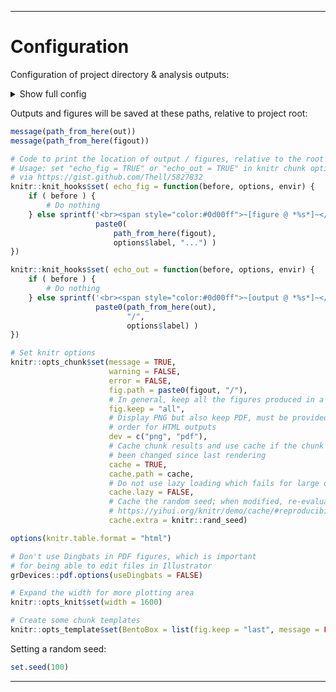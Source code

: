 

<!-- Load custom CSS/JS for code folding -->
<link rel="stylesheet" type="text/css" href="../../include/hideOutput.css">
<script src="../../include/hideOutput.js"></script>

***

# Configuration

Configuration of project directory & analysis outputs:

<details><summary>Show full config</summary>

```r

source(here("rr_helpers.R"))

# Set up outputs
message("Document index: ", doc_id)

# Specify where to save outputs
out        <- here("R-4/output", doc_id); dir.create(out, recursive = TRUE)
figout     <- here("R-4/figures", doc_id); dir.create(figout, recursive = TRUE)
cache      <- paste0(readLines(here("include/project_root.txt")), "R-4.1.2/", basename(here()), "/", doc_id, "/")

```

</details>


Outputs and figures will be saved at these paths, relative to project root:

```r

message(path_from_here(out))
message(path_from_here(figout))

```

```r

# Code to print the location of output / figures, relative to the root
# Usage: set "echo_fig = TRUE" or "echo_out = TRUE" in knitr chunk options
# via https://gist.github.com/Thell/5827832
knitr::knit_hooks$set( echo_fig = function(before, options, envir) {
    if ( before ) {
        # Do nothing
    } else sprintf('<br><span style="color:#0d00ff">~[figure @ *%s*]~</span>',
                   paste0(
                       path_from_here(figout),
                       options$label, "...") )
})

knitr::knit_hooks$set( echo_out = function(before, options, envir) {
    if ( before ) {
        # Do nothing
    } else sprintf('<br><span style="color:#0d00ff">~[output @ *%s*]~</span>',
                   paste0(path_from_here(out),
                          "/",
                          options$label) )
})

# Set knitr options
knitr::opts_chunk$set(message = TRUE,
                      warning = FALSE,
                      error = FALSE,
                      fig.path = paste0(figout, "/"),
                      # In general, keep all the figures produced in a chunk
                      fig.keep = "all",
                      # Display PNG but also keep PDF, must be provided in this
                      # order for HTML outputs
                      dev = c("png", "pdf"),
                      # Cache chunk results and use cache if the chunk hasn't
                      # been changed since last rendering
                      cache = TRUE,
                      cache.path = cache,
                      # Do not use lazy loading which fails for large objects
                      cache.lazy = FALSE,
                      # Cache the random seed; when modified, re-evaluate chunks
                      # https://yihui.org/knitr/demo/cache/#reproducibility-with-rng
                      cache.extra = knitr::rand_seed)

options(knitr.table.format = "html") 

# Don't use Dingbats in PDF figures, which is important
# for being able to edit files in Illustrator
grDevices::pdf.options(useDingbats = FALSE)

# Expand the width for more plotting area
knitr::opts_knit$set(width = 1600)

# Create some chunk templates
knitr::opts_template$set(BentoBox = list(fig.keep = "last", message = FALSE))

```

Setting a random seed:

```r

set.seed(100)

```

***

